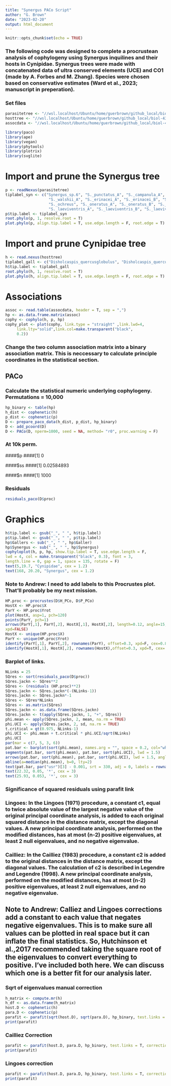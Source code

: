 ---
title: "Synergus PACo Script"
author: "G. Brown"
date: "2023-02-20"
output: html_document
---

```{r setup, include=FALSE}
knitr::opts_chunk$set(echo = TRUE)
```

### The following code was designed to complete a procrustean analysis of cophylogeny using Synergus inquilines and their hosts in Cynipidae. Synergus trees were made with concatenated data of ultra conserved elements (UCE) and CO1 (made by A. Forbes and M. Zhang). Species were chosen based on conservative estimates (Ward et al., 2023; manuscript in preperation). 

### Set files

```{r}
parasitetree <- "//wsl.localhost/Ubuntu/home/guerbrown/github_local/biol-4386-course-project-guerbrown/script/inqcophy_PACo_UCECO1SynTree_v02_guerbrown_22Feb2023.nex"
hosttree <- "//wsl.localhost/Ubuntu/home/guerbrown/github_local/biol-4386-course-project-guerbrown/script/inqcophy_PACo_CynipidTree_v02_guerbrown_22Feb2023.nex"
assocdata <- "//wsl.localhost/Ubuntu/home/guerbrown/github_local/biol-4386-course-project-guerbrown/data/PACo/inqcophy_PACo_AssociationMatrix_guerbrown_v6_20Feb2023.csv"
```

```{r Library Chunk}
library(paco)
library(ape)
library(vegan)
library(phytools)
library(plotrix)
library(svglite)
```

# Import and prune the Synergus tree

```{r Synergus Import and Pruning, error = T}
p <- readNexus(parasitetree)
tiplabel_syn <- c("Synergus_sp.6", "S._punctatus_A", "S._campanula_A", "Synergus_sp.3", "Synergus_sp.7", "Synergus_sp.8",
                   "S._walshii_A", "S._erinacei_A", "S._erinacei_B", "S._villosus", "S._magnus", "Synergus_sp.2",
                   "S._ochreus", "S._oneratus_A", "S._oneratus_B", "S._oneratus_C", "S._coniferae", "S._lignicola",
                   "S._laeviventris_A", "S._laeviventris_B", "S._laeviventris_C")
p$tip.label <- tiplabel_syn
root.phylo(p, 1, resolve.root = T)
plot.phylo(p, align.tip.label = T, use.edge.length = F, root.edge = T)
```

# Import and prune Cynipidae tree

```{r Cynipid Import and Pruning, error = T}
h <- read.nexus(hosttree)
tiplabel_gall <- c("Disholcaspis_quercusglobulus", "Disholcaspis_quercusmamma", "Acraspis_villosa", "Acraspis_quercushirta", "Acraspis_pezomachoides", "Acraspis_erinacei", "Druon_ignotum", "Druon_quercuslanigerum", "Cynips_conspicuus","Philonix_fulvicollis", "Atrusca_quercuscentricola", "Belonocnema_kinseyi", "Andricus_quercusstrobilanus", "Andricus_pisiformis", "Andricus_kingii", "Callirhytis_quercuspunctata", "Callirhytis_quercusventricosa", "Dryocosmus_minusculus", "Amphibolips_quercusostensackenii", "Amphibolips_quercusjuglans", "Amphibolips_cookii")
h$tip.label <- tiplabel_gall
root.phylo(h, 1, resolve.root = T)
plot.phylo(h, align.tip.label = T, use.edge.length = F, root.edge = T)
```

# Associations

```{r}
assoc <- read.table(assocdata, header = T, sep = ",")
hp <- as.data.frame.matrix(assoc)
cophy <- cophylo(h, p, hp)
cophy_plot <- plot(cophy, link.type = "straight" ,link.lwd=4,
     link.lty="solid",link.col=make.transparent("black",
     0.2))
```

### Change the two column association matrix into a binary association matrix. This is neccessary to calculate principle coordinates in the statistical section.

## PACo
### Calculate the statistical numeric underlying cophylogeny. Permutations = 10,000

```{r}
hp_binary <- table(hp)
h_dist <- cophenetic(h)
p_dist <- cophenetic(p)
D <- prepare_paco_data(h_dist, p_dist, hp_binary)
D <- add_pcoord(D)
D <- PACo(D, nperm=1000, seed = NA, method= "r0", proc.warning = F)
```
### At 10k perm.
####$p
####[1] 0

####$ss
####[1] 0.02584893

####$n
####[1] 1000



### Residuals

```{r}
residuals_paco(D$proc)
```

# Graphics

```{r eval=FALSE, include=FALSE}
h$tip.label <- gsub("_", " ", h$tip.label)
p$tip.label <- gsub("_", " ", p$tip.label)
hp$Gallers <- sub("_", " ", hp$Galler)
hp$Synergus <- sub("_", " ", hp$Synergus)
cophyloplot(h, p, hp, show.tip.label = T, use.edge.length = F,
lwd = 4, col = make.transparent("black", 0.3), font = 3,
length.line = 0, gap = 1, space = 135, rotate = F)
text(5,19.7, "Cynipidae", cex = 1.2)
text(168, 20.20, "Synergus", cex = 1.2)
```

### Note to Andrew: I need to add labels to this Procrustes plot. That'll probably be my next mission.

```{r}
HP.proc <- procrustes(D$H_PCo, D$P_PCo)
HostX <- HP.proc$X
ParY <- HP.proc$Yrot
plot(HostX, asp=1, pch=120)
points(ParY, pch=1)
arrows(ParY[,1], ParY[,2], HostX[,1], HostX[,2], length=0.12, angle=15,
xpd=FALSE)
HostX <- unique(HP.proc$X)
ParY <- unique(HP.proc$Yrot)
identify(ParY[,1], ParY[,2], rownames(ParY), offset=0.3, xpd=F, cex=0.8)
identify(HostX[,1], HostX[,2], rownames(HostX),offset=0.3, xpd=T, cex= 0.8) 
```

### Barplot of links.

```{r}
NLinks = 25
SQres <- sort(residuals_paco(D$proc))
SQres.jackn <- SQres**2
SQres <- (residuals (HP.proc)**2)
SQres.jackn <- SQres.jackn*(-(NLinks-1))
SQres.jackn <- SQres.jackn*-1
SQres <- SQres*NLinks
SQres <- as.matrix(SQres)
SQres.jackn <- as.data.frame(SQres.jackn)
SQres.jackn <- t(apply(SQres.jackn, 1, "+", SQres))
phi.mean <- apply(SQres.jackn, 2, mean, na.rm = TRUE)
phi.UCI <- apply(SQres.jackn, 2, sd, na.rm = TRUE)
t.critical = qt(0.975, NLinks-1) 
phi.UCI <- phi.mean + t.critical * phi.UCI/sqrt(NLinks)
phi.UCI
par(mar = c(7, 5, 3, 6))
pat.bar <- barplot(sort(phi.mean), names.arg = "", space = 0.2, col="white", ylab= "Squared residuals", ylim=c(0, max(phi.UCI)),cex.lab=1.2)
segments(pat.bar, sort(phi.mean), pat.bar, sort(phi.UCI), lwd = 1.5)
arrows(pat.bar, sort(phi.mean), pat.bar, sort(phi.UCI), lwd = 1.5, angle = 90, code = 3, length = 0.05)
abline(a=median(phi.mean), b=0, lty=2) 
text(pat.bar, par("usr")[3] - 0.001, srt = 330, adj = 0, labels = rownames(SQres.jackn), xpd = TRUE, font = 1, cex=1.2, las = 1)
text(22.32, 0.05, '*', cex = 3)
text(25.93, 0.053, '*', cex = 3)

```

### Significance of squared residuals using parafit link
### Lingoes: In the Lingoes (1971) procedure, a constant c1, equal to twice absolute value of the largest negative value of the original principal coordinate analysis, is added to each original squared distance in the distance matrix, except the diagonal values. A new principal coordinate analysis, performed on the modified distances, has at most (n-2) positive eigenvalues, at least 2 null eigenvalues, and no negative eigenvalue.

### Cailliez: In the Cailliez (1983) procedure, a constant c2 is added to the original distances in the distance matrix, except the diagonal values. The calculation of c2 is described in Legendre and Legendre (1998). A new principal coordinate analysis, performed on the modified distances, has at most (n-2) positive eigenvalues, at least 2 null eigenvalues, and no negative eigenvalue.

## Note to Andrew: Calliez and Lingoes corrections add a constant to each value that negates negative eigenvalues. This is to make sure all values can be plotted in real space but it can inflate the final statistics. So, Hutchinson et al.,2017 recommended taking the square root of the eigenvalues to convert everything to positive. I've included both here. We can discuss which one is a better fit for our analysis later.

### Sqrt of eigenvalues manual correction

```{r}
h_matrix <- compute.mr(h)
h_df <- as.data.frame(h_matrix)
host.D <- cophenetic(h)
para.D <- cophenetic(p)
parafit <- parafit(sqrt(host.D), sqrt(para.D), hp_binary, test.links = T, correction = "none", nperm = 10000)
print(parafit)
```

### Cailliez Correction

```{r}
parafit <- parafit(host.D, para.D, hp_binary, test.links = T, correction = "cailliez", nperm = 10000)
print(parafit)
```

### Lingoes correction

```{r}
parafit <- parafit(host.D, para.D, hp_binary, test.links = T, correction = "lingoes", nperm = 10000)
print(parafit)
```








